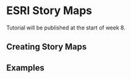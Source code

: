 # ESRI Story Maps

Tutorial will be published at the start of week 8. 

## Creating Story Maps



## Examples

